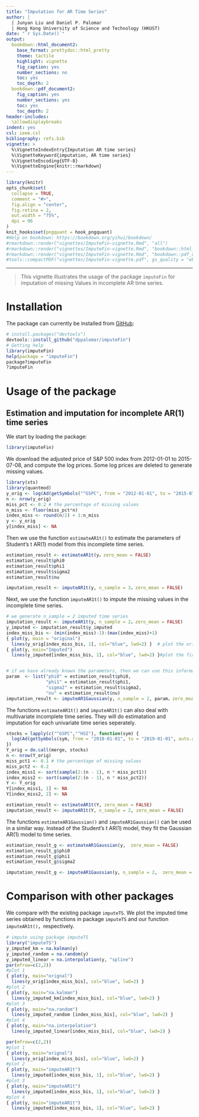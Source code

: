 ```yaml
---
title: "Imputation for AR Time Series"
author: |
  | Junyan Liu and Daniel P. Palomar
  | Hong Kong University of Science and Technology (HKUST)
date: "`r Sys.Date()`"
output:
  bookdown::html_document2:
    base_format: prettydoc::html_pretty
    theme: tactile
    highlight: vignette
    fig_caption: yes
    number_sections: no
    toc: yes
    toc_depth: 2
  bookdown::pdf_document2:
    fig_caption: yes
    number_sections: yes
    toc: yes
    toc_depth: 2
header-includes:
  \allowdisplaybreaks
indent: yes
csl: ieee.csl
bibliography: refs.bib
vignette: >
  %\VignetteIndexEntry{Imputation AR time series}
  %\VignetteKeyword{imputation, AR time series}
  %\VignetteEncoding{UTF-8}
  %\VignetteEngine{knitr::rmarkdown}
---
```


```r
library(knitr)
opts_chunk$set(
  collapse = TRUE,
  comment = "#>",
  fig.align = "center",
  fig.retina = 2,
  out.width = "75%",
  dpi = 96
)
knit_hooks$set(pngquant = hook_pngquant)
#Help on bookdown: https://bookdown.org/yihui/bookdown/
#rmarkdown::render("vignettes/ImputeFin-vignette.Rmd", "all")
#rmarkdown::render("vignettes/ImputeFin-vignette.Rmd", "bookdown::html_document2")
#rmarkdown::render("vignettes/ImputeFin-vignette.Rmd", "bookdown::pdf_document2")
#tools::compactPDF("vignettes/ImputeFin-vignette.pdf", gs_quality = "ebook")
```

-----------
> This vignette illustrates the usage of the package `imputeFin` for imputation of missing Values in  incomplete AR time series. 

# Installation
The package can currently be installed from [GitHub](https://github.com/dppalomar/imputeFin):
```r
# install.packages("devtools")
devtools::install_github("dppalomar/imputeFin")
# Getting help
library(imputeFin)
help(package = "imputeFin")
package?imputeFin
?imputeFin
```

# Usage of the package
## Estimation and imputation for incomplete AR(1) time series
We start by loading the package:
```r
library(imputeFin)
```

We download the adjusted price of S&P 500 index from 2012-01-01 to 2015-07-08, and compute the log prices. Some log prices are deleted to generate missing values.

```r
library(xts)
library(quantmod)
y_orig <- log(Ad(getSymbols("^GSPC", from = "2012-01-01", to = "2015-07-08", auto.assign = FALSE)))
n <- nrow(y_orig)
miss_pct <- 0.2 # the percentage of missing values
n_miss <- floor(miss_pct*n)
index_miss <- round(n/2) + 1:n_miss
y <- y_orig
y[index_miss] <- NA
```

Then we use the function `estimateAR1t()` to estimate the parameters of Student's t AR(1) model from this incomplete time series.

```r
estimation_result <- estimateAR1t(y，zero_mean = FALSE)
estimation_result$phi0
estimation_result$phi1
estimation_result$sigma2
estimation_result$nu

imputation_result <- imputeAR1t(y, n_sample = 3，zero_mean = FALSE)
```

Next, we use the function `imputeAR1t()` to impute the missing values in the incomplete time series.
 
```r
# we generate n_sample = 2 imputed time series
imputation_result <- imputeAR1t(y, n_sample = 2，zero_mean = FALSE)
y_imputed <- imputation_result$y_imputed
index_miss_bis <- (min(index_miss)-1):(max(index_miss)+1)
{ plot(y, main = "original")
  lines(y_orig[index_miss_bis, 1], col="blue", lwd=2) }  # plot the original time series
{ plot(y, main="Imputed")
  lines(y_imputed[index_miss_bis, 1], col="blue", lwd=2) }#plot the first imputed time series


# if we have already known the parameters, then we can use this information when doing the imputation.
param  <- list("phi0" = estimation_result$phi0,
               "phi1" = estimation_result$phi1,
               "sigma2" = estimation_result$sigma2,
               "nu" = estimation_result$nu)
imputation_result <- imputeAR1Gaussian(y, n_sample = 2, param，zero_mean = FALSE)

```

The functions `estimateAR1t()` and `imputeAR1t()` can also deal with multivariate incomplete time series. They will do estimatation and imputation for each univariate time series seperately.

```r
stocks = lapply(c("^GSPC","^HSI"), function(sym) {
  log(Ad(getSymbols(sym, from = "2018-01-01", to = "2019-01-01", auto.assign = FALSE)))
})
Y_orig = do.call(merge, stocks)
n <- nrow(Y_orig)
miss_pct1 <- 0.1 # the percentage of missing values
miss_pct2 <- 0.2
index_miss1 <- sort(sample(2:(n - 1), n * miss_pct1))
index_miss2 <- sort(sample(2:(n - 1), n * miss_pct2))
Y <- Y_orig
Y[index_miss1, 1] <- NA
Y[index_miss2, 2] <- NA

estimation_result <- estimateAR1t(Y, zero_mean = FALSE)
imputation_result <- imputeAR1t(Y, n_sample = 2, zero_mean = FALSE)
```

The functions `estimateAR1Gaussian()` and `imputeAR1Gaussian()` can be used in a similar way. Instead of the Student's t AR(1) model, they fit the Gaussian AR(1) model to time series.

```r
estimation_result_g <- estimateAR1Gaussian(y,  zero_mean = FALSE)
estimation_result_g$phi0
estimation_result_g$phi1
estimation_result_g$sigma2

imputation_result_g <- imputeAR1Gaussian(y, n_sample = 2,  zero_mean = FALSE)
```


# Comparison with other packages
We compare with the existing package `imputeTS`. We plot the imputed time series obtained by  functions in package `imputeTS` and our function `imputeAR1t()`，respectively.

```r
# impute using package imputeTS 
library("imputeTS")
y_imputed_km = na.kalman(y)
y_imputed_random = na.random(y)
y_imputed_linear = na.interpolation(y, "spline")
par(mfrow=c(2,2))
#plot 1
{ plot(y, main="orignal")
  lines(y_orig[index_miss_bis], col="blue", lwd=2) }
#plot 2
{ plot(y, main="na.kalman")
  lines(y_imputed_km[index_miss_bis], col="blue", lwd=2) }
#plot 3
{ plot(y, main="na.random")
  lines(y_imputed_random [index_miss_bis], col="blue", lwd=2) }
#plot 4
{ plot(y, main="na.interpolation")
  lines(y_imputed_linear[index_miss_bis], col="blue", lwd=2) }

par(mfrow=c(2,2))
#plot 1
{ plot(y, main="orignal")
  lines(y_orig[index_miss_bis], col="blue", lwd=2) }
#plot 2
{ plot(y, main="imputeAR1t")
  lines(y_imputed[index_miss_bis, 1], col="blue", lwd=2) }
#plot 3
{ plot(y, main="imputeAR1t")
  lines(y_imputed[index_miss_bis, 1], col="blue", lwd=2) }
#plot 4
{ plot(y, main="imputeAR1t")
  lines(y_imputed[index_miss_bis, 1], col="blue", lwd=2) }
```